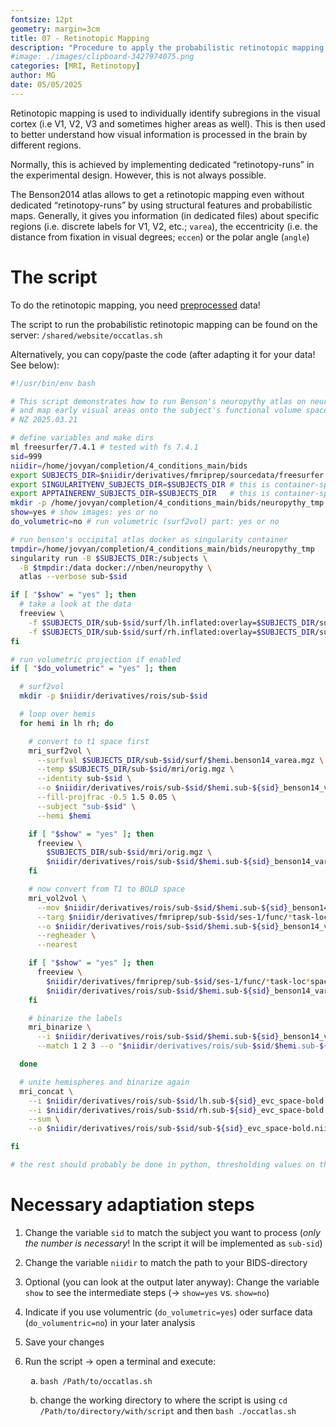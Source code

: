```yaml
---
fontsize: 12pt
geometry: margin=3cm
title: 07 - Retinotopic Mapping
description: "Procedure to apply the probabilistic retinotopic mapping using the Benson Atlas"
#image: ./images/clipboard-3427974075.png
categories: [MRI, Retinotopy]
author: MG
date: 05/05/2025
---
```


Retinotopic mapping is used to individually identify subregions in the visual cortex (i.e V1, V2, V3 and sometimes higher areas as well). This is then used to better understand how visual information is processed in the brain by different regions.

Normally, this is achieved by implementing dedicated "retinotopy-runs" in the experimental design. However, this is not always possible.

The Benson2014 atlas allows to get a retinotopic mapping even without dedicated "retinotopy-runs" by using structural features and probabilistic maps. Generally, it gives you information (in dedicated files) about specific regions (i.e. discrete labels for V1, V2, etc.; `varea`), the eccentricity (i.e. the distance from fixation in visual degrees; `eccen`) or the polar angle (`angle`)

# The script

::: callout-important
To do the retinotopic mapping, you need [preprocessed](run_fmriprep.qmd) data!
:::

The script to run the probabilistic retinotopic mapping can be found on the server: `/shared/website/occatlas.sh`

Alternatively, you can copy/paste the code (after adapting it for your data! See below):


``` bash
#!/usr/bin/env bash

# This script demonstrates how to run Benson's neuropythy atlas on neurodesk
# and map early visual areas onto the subject's functional volume space
# NZ 2025.03.21

# define variables and make dirs
ml freesurfer/7.4.1 # tested with fs 7.4.1
sid=999
niidir=/home/jovyan/completion/4_conditions_main/bids
export SUBJECTS_DIR=$niidir/derivatives/fmriprep/sourcedata/freesurfer
export SINGULARITYENV_SUBJECTS_DIR=$SUBJECTS_DIR # this is container-specific definition of SUBJECTS_DIR
export APPTAINERENV_SUBJECTS_DIR=$SUBJECTS_DIR   # this is container-specific definition of SUBJECTS_DIR
mkdir -p /home/jovyan/completion/4_conditions_main/bids/neuropythy_tmp
show=yes # show images: yes or no
do_volumetric=no # run volumetric (surf2vol) part: yes or no

# run benson's occipital atlas docker as singularity container
tmpdir=/home/jovyan/completion/4_conditions_main/bids/neuropythy_tmp
singularity run -B $SUBJECTS_DIR:/subjects \
  -B $tmpdir:/data docker://nben/neuropythy \
  atlas --verbose sub-$sid

if [ "$show" = "yes" ]; then
  # take a look at the data
  freeview \
    -f $SUBJECTS_DIR/sub-$sid/surf/lh.inflated:overlay=$SUBJECTS_DIR/sub-$sid/surf/lh.benson14_varea.mgz:overlay_color=colorwheel \
    -f $SUBJECTS_DIR/sub-$sid/surf/rh.inflated:overlay=$SUBJECTS_DIR/sub-$sid/surf/rh.benson14_varea.mgz:overlay_color=colorwheel
fi

# run volumetric projection if enabled
if [ "$do_volumetric" = "yes" ]; then

  # surf2vol
  mkdir -p $niidir/derivatives/rois/sub-$sid

  # loop over hemis
  for hemi in lh rh; do

    # convert to t1 space first
    mri_surf2vol \
      --surfval $SUBJECTS_DIR/sub-$sid/surf/$hemi.benson14_varea.mgz \
      --temp $SUBJECTS_DIR/sub-$sid/mri/orig.mgz \
      --identity sub-$sid \
      --o $niidir/derivatives/rois/sub-$sid/$hemi.sub-${sid}_benson14_varea_space-T1.nii.gz \
      --fill-projfrac -0.5 1.5 0.05 \
      --subject "sub-$sid" \
      --hemi $hemi

    if [ "$show" = "yes" ]; then
      freeview \
        $SUBJECTS_DIR/sub-$sid/mri/orig.mgz \
        $niidir/derivatives/rois/sub-$sid/$hemi.sub-${sid}_benson14_varea_space-T1.nii.gz:colormap=LUT
    fi

    # now convert from T1 to BOLD space
    mri_vol2vol \
      --mov $niidir/derivatives/rois/sub-$sid/$hemi.sub-${sid}_benson14_varea_space-T1.nii.gz \
      --targ $niidir/derivatives/fmriprep/sub-$sid/ses-1/func/*task-loc*space-T1w_boldref.nii.gz \
      --o $niidir/derivatives/rois/sub-$sid/$hemi.sub-${sid}_benson14_varea_space-bold.nii.gz \
      --regheader \
      --nearest

    if [ "$show" = "yes" ]; then
      freeview \
        $niidir/derivatives/fmriprep/sub-$sid/ses-1/func/*task-loc*space-T1w_boldref.nii.gz \
        $niidir/derivatives/rois/sub-$sid/$hemi.sub-${sid}_benson14_varea_space-bold.nii.gz:colormap=LUT
    fi

    # binarize the labels
    mri_binarize \
      --i $niidir/derivatives/rois/sub-$sid/$hemi.sub-${sid}_benson14_varea_space-bold.nii.gz \
      --match 1 2 3 --o "$niidir/derivatives/rois/sub-$sid/$hemi.sub-${sid}_evc_space-bold.nii.gz"

  done

  # unite hemispheres and binarize again
  mri_concat \
    --i $niidir/derivatives/rois/sub-$sid/lh.sub-${sid}_evc_space-bold.nii.gz \
    --i $niidir/derivatives/rois/sub-$sid/rh.sub-${sid}_evc_space-bold.nii.gz \
    --sum \
    --o $niidir/derivatives/rois/sub-$sid/sub-${sid}_evc_space-bold.nii.gz

fi

# the rest should probably be done in python, thresholding values on the fly
```

# Necessary adaptiation steps

1.  Change the variable `sid` to match the subject you want to process (*only the number is necessary*! In the script it will be implemented as `sub-sid`)

2.  Change the variable `niidir` to match the path to your BIDS-directory

3.  Optional (you can look at the output later anyway): Change the variable `show` to see the intermediate steps ($\to$ `show=yes` vs. `show=no`)

4.  Indicate if you use volumentric (`do_volumetric=yes`) oder surface data (`do_volumentric=no`) in your later analysis

5.  Save your changes

6.  Run the script $\to$ open a terminal and execute:

    a)  `bash /Path/to/occatlas.sh`

    b)  change the working directory to where the script is using `cd /Path/to/directory/with/script` and then `bash ./occatlas.sh`
